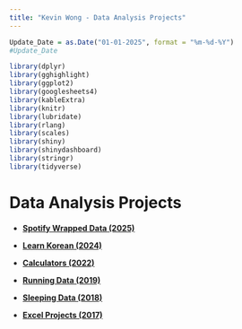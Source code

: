 ```yaml
---
title: "Kevin Wong - Data Analysis Projects"
---
```


```r
Update_Date = as.Date("01-01-2025", format = "%m-%d-%Y")
#Update_Date

library(dplyr)
library(gghighlight)
library(ggplot2)
library(googlesheets4)
library(kableExtra)
library(knitr)
library(lubridate)
library(rlang)
library(scales)
library(shiny)
library(shinydashboard)
library(stringr)
library(tidyverse)
```

<style>
.left {
  text-align: left;
}
</style>

<h1>Data Analysis Projects</h1>

<h4>

* [Spotify Wrapped Data (2025)](spotify.html)

* [Learn Korean (2024)](korean.html)

* [Calculators (2022)](calculators.html)

* [Running Data (2019)](running.html)

* [Sleeping Data (2018)](sleep.html)

* [Excel Projects (2017)](excel.html)

</h4>

